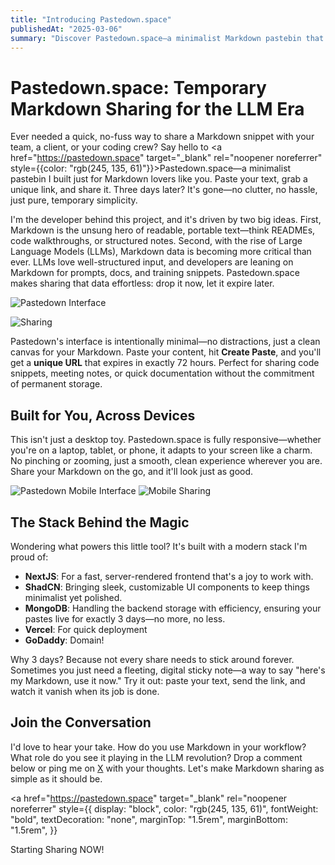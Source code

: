 ```yaml
---
title: "Introducing Pastedown.space"
publishedAt: "2025-03-06"
summary: "Discover Pastedown.space—a minimalist Markdown pastebin that expires in 3 days, built for developers and LLM enthusiasts."
---
```


# Pastedown.space: Temporary Markdown Sharing for the LLM Era

Ever needed a quick, no-fuss way to share a Markdown snippet with your team, a client, or your coding crew? Say hello to <a href="https://pastedown.space" target="\_blank" rel="noopener noreferrer" style={{color: "rgb(245, 135, 61)"}}>Pastedown.space</a>—a minimalist pastebin I built just for Markdown lovers like you. Paste your text, grab a unique link, and share it. Three days later? It's gone—no clutter, no hassle, just pure, temporary simplicity.

I'm the developer behind this project, and it's driven by two big ideas. First, Markdown is the unsung hero of readable, portable text—think READMEs, code walkthroughs, or structured notes. Second, with the rise of Large Language Models (LLMs), Markdown data is becoming more critical than ever. LLMs love well-structured input, and developers are leaning on Markdown for prompts, docs, and training snippets. Pastedown.space makes sharing that data effortless: drop it now, let it expire later.

<Image
  src="/blog/pastedown/2_Desktop.png"
  alt="Pastedown Interface"
  width={800}
  height={450}
/>

<Image
  src="/blog/pastedown/1_Desktop.png"
  alt="Sharing"
  width={800}
  height={450}
/>

Pastedown's interface is intentionally minimal—no distractions, just a clean canvas for your Markdown. Paste your content, hit **Create Paste**, and you'll get a **unique URL** that expires in exactly 72 hours. Perfect for sharing code snippets, meeting notes, or quick documentation without the commitment of permanent storage.

## Built for You, Across Devices

This isn't just a desktop toy. Pastedown.space is fully responsive—whether you're on a laptop, tablet, or phone, it adapts to your screen like a charm. No pinching or zooming, just a smooth, clean experience wherever you are. Share your Markdown on the go, and it'll look just as good.

<Image src="/blog/pastedown/3_Mobile.png" alt="Pastedown Mobile Interface" />

<Image src="/blog/pastedown/4_Mobile.png" alt="Mobile Sharing" />

## The Stack Behind the Magic

Wondering what powers this little tool? It's built with a modern stack I'm proud of:

- **NextJS**: For a fast, server-rendered frontend that's a joy to work with.
- **ShadCN**: Bringing sleek, customizable UI components to keep things minimalist yet polished.
- **MongoDB**: Handling the backend storage with efficiency, ensuring your pastes live for exactly 3 days—no more, no less.
- **Vercel**: For quick deployment
- **GoDaddy**: Domain!

Why 3 days? Because not every share needs to stick around forever. Sometimes you just need a fleeting, digital sticky note—a way to say "here's my Markdown, use it now." Try it out: paste your text, send the link, and watch it vanish when its job is done.

## Join the Conversation

I'd love to hear your take. How do you use Markdown in your workflow? What role do you see it playing in the LLM revolution? Drop a comment below or ping me on <a href="https://x.com/tweetadhish" target="_blank" rel="noopener noreferrer">X</a> with your thoughts. Let's make Markdown sharing as simple as it should be.

<a
  href="https://pastedown.space"
  target="_blank"
  rel="noopener noreferrer"
  style={{
    display: "block",
    color: "rgb(245, 135, 61)",
    fontWeight: "bold",
    textDecoration: "none",
    marginTop: "1.5rem",
    marginBottom: "1.5rem",
  }}
>
  Starting Sharing NOW!
</a>
